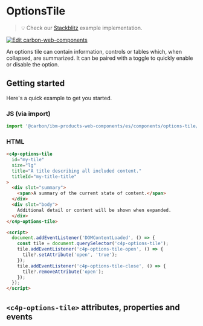 
<Meta of={OptionsTileStories} />

# OptionsTile

> 💡 Check our
> [Stackblitz](#)
> example implementation.

[![Edit carbon-web-components](https://developer.stackblitz.com/img/open_in_stackblitz.svg)](https://stackblitz.com/github/carbon-design-system/ibm-products/tree/main/packages/ibm-products-web-components/examples/options-tile)

An options tile can contain information, controls or tables which, when collapsed, are summarized. It can be paired with a toggle to quickly enable or disable the option.

## Getting started

Here's a quick example to get you started.

### JS (via import)

```javascript
import '@carbon/ibm-products-web-components/es/components/options-tile/index.js';
```


### HTML

```html
<c4p-options-tile
  id="my-tile"
  size="lg"
  title="A title describing all included content."
  titleId="my-title-title"
>
  <div slot="summary">
    <span>A summary of the current state of content.</span>
  </div>
  <div slot="body">
    Additional detail or content will be shown when expanded.
  </div>
</c4p-options-tile>

<script>
  document.addEventListener('DOMContentLoaded', () => {
    const tile = document.querySelector('c4p-options-tile');
    tile.addEventListener('c4p-options-tile-open', () => {
      tile?.setAttribute('open', 'true');
    });
    tile.addEventListener('c4p-options-tile-close', () => {
      tile?.removeAttribute('open');
    });
  });
</script>
```

## `<c4p-options-tile>` attributes, properties and events

<ArgTypes of="c4p-options-tile" />

